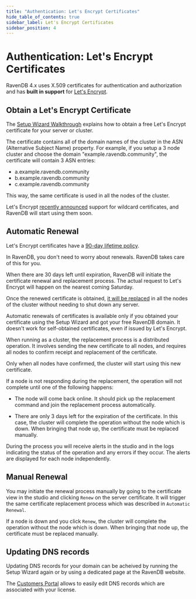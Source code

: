 ```yaml
---
title: "Authentication: Let's Encrypt Certificates"
hide_table_of_contents: true
sidebar_label: Let's Encrypt Certificates
sidebar_position: 4
---
```



# Authentication: Let's Encrypt Certificates

RavenDB 4.x uses X.509 certificates for authentication and authorization and has **built in support** for [Let's Encrypt](https://letsencrypt.org/).

## Obtain a Let's Encrypt Certificate

The [Setup Wizard Walkthrough](../../../start/installation/setup-wizard.mdx) explains how to obtain a free Let's Encrypt certificate for your server or cluster.

The certificate contains all of the domain names of the cluster in the ASN (Alternative Subject Name) property. For example, if you setup a 3 node cluster and choose the domain "example.ravendb.community", the certificate will contain 3 ASN entries:  

- a.example.ravendb.community  
- b.example.ravendb.community  
- c.example.ravendb.community  

This way, the same certificate is used in all the nodes of the cluster.

Let's Encrypt [recently announced](https://letsencrypt.org/2017/07/06/wildcard-certificates-coming-jan-2018.html) support for wildcard certificates, and RavenDB will start using them soon.

## Automatic Renewal

Let's Encrypt certificates have a [90-day lifetime policy](https://letsencrypt.org/2015/11/09/why-90-days.html).

In RavenDB, you don't need to worry about renewals. RavenDB takes care of this for you.

When there are 30 days left until expiration, RavenDB will initiate the certificate renewal and replacement process. The actual request to Let's Encrypt will happen on the nearest coming Saturday.

Once the renewed certificate is obtained, [it will be replaced](../../../server/security/authentication/certificate-renewal-and-rotation.mdx) in all the nodes of the cluster without needing to shut down any server.

<Admonition type="warning" title="Warning" id="warning" href="#warning"> 
Automatic renewals of certificates is available only if you obtained your certificate using the Setup Wizard and got your free RavenDB domain. It doesn't work for self-obtained certificates, even if issued by Let's Encrypt.
</Admonition>

When running as a cluster, the replacement process is a distributed operation. It involves sending the new certificate to all nodes, and requires all nodes to confirm receipt and replacement of the certificate.

Only when all nodes have confirmed, the cluster will start using this new certificate. 

If a node is not responding during the replacement, the operation will not complete until one of the following happens:

* The node will come back online. It should pick up the replacement command and join the replacement process automatically.

* There are only 3 days left for the expiration of the certificate. In this case, the cluster will complete the operation without the node which is down. When bringing that node up, the certificate must be replaced manually.

During the process you will receive alerts in the studio and in the logs indicating the status of the operation and any errors if they occur. The alerts are displayed for each node independently.

## Manual Renewal

You may initiate the renewal process manually by going to the certificate view in the studio and clicking `Renew` on the server certificate. It will trigger the same certificate replacement process which was described in `Automatic Renewal`.

If a node is down and you click `Renew`, the cluster will complete the operation without the node which is down. When bringing that node up, the certificate must be replaced manually.

## Updating DNS records

Updating DNS records for your domain can be acheived by running the Setup Wizard again or by using a dedicated page at the RavenDB website.

The [Customers Portal](https://customers.ravendb.net) allows to easily edit DNS records which are associated with your license.

